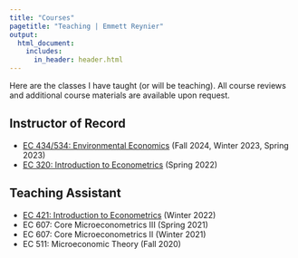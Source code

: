 ```yaml
---
title: "Courses"
pagetitle: "Teaching | Emmett Reynier"
output: 
  html_document:
    includes:
      in_header: header.html
---
```


Here are the classes I have taught (or will be teaching). All course reviews and additional course materials are available upon request.  

## Instructor of Record  

- [EC 434/534: Environmental Economics](papers/ec434-534-syllabus.pdf) (Fall 2024, Winter 2023, Spring 2023)  
- [EC 320: Introduction to Econometrics](https://github.com/emmettreynier/EC320s22) (Spring 2022)  

## Teaching Assistant  

- [EC 421: Introduction to Econometrics](https://github.com/emmettreynier/EC421-Lab-W22) (Winter 2022)  
- EC 607: Core Microeconometrics III (Spring 2021) 
- EC 607: Core Microeconometrics II  (Winter 2021)  
- EC 511: Microeconomic Theory (Fall 2020)

